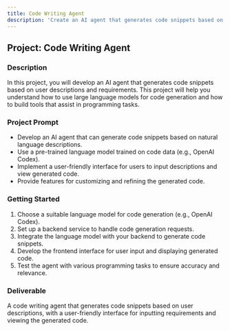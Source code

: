 ```yaml
---
title: Code Writing Agent
description: 'Create an AI agent that generates code snippets based on user descriptions and requirements.'
---
```


## Project: Code Writing Agent

### Description
In this project, you will develop an AI agent that generates code snippets based on user descriptions and requirements. This project will help you understand how to use large language models for code generation and how to build tools that assist in programming tasks.

### Project Prompt
- Develop an AI agent that can generate code snippets based on natural language descriptions.
- Use a pre-trained language model trained on code data (e.g., OpenAI Codex).
- Implement a user-friendly interface for users to input descriptions and view generated code.
- Provide features for customizing and refining the generated code.

### Getting Started
1. Choose a suitable language model for code generation (e.g., OpenAI Codex).
2. Set up a backend service to handle code generation requests.
3. Integrate the language model with your backend to generate code snippets.
4. Develop the frontend interface for user input and displaying generated code.
5. Test the agent with various programming tasks to ensure accuracy and relevance.

### Deliverable
A code writing agent that generates code snippets based on user descriptions, with a user-friendly interface for inputting requirements and viewing the generated code.
